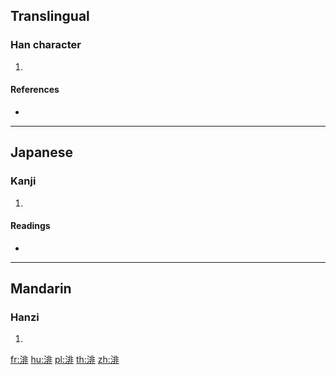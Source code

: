 ==Translingual==

===Han character===
{{Han char|rn=85|rad=水|as=08|sn=11|four=|canj=ELMY}}

# {{defn|Han|sort=水08}}

====References====
* {{Han ref|kx=0633.360|dkj=17733|hdz=31647.040|uh=6E04|ud=28164}}

----

==Japanese==

===Kanji===
{{ja-kanji|grade=|rs=水08}}

# {{defn|lang=ja|sort=水08}}

====Readings====
* {{ja-readings|on=[[ひ]] (hi)|kun=}}

----

==Mandarin==

===Hanzi===
{{cmn-hanzi|pin=[[fēi]] ([[fei1]]), [[qìng]] ([[qing4]])|wg=fei<sup>1</sup>, ch'ing<sup>4</sup>}}

# {{defn|lang=cmn|sort=水08}}

[[fr:渄]]
[[hu:渄]]
[[pl:渄]]
[[th:渄]]
[[zh:渄]]